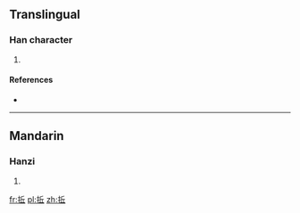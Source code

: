 ==Translingual==

===Han character===
{{Han char|rn=64|rad=手|as=05|sn=8|four=|canj=手人一 (QOM)}}

# {{defn|Han|sort=手05}}

====References====
* {{Han ref|kx=0427.161|dkj=11982|hdz=31854.010|uh=62DE|ud=25310}}

----

==Mandarin==

===Hanzi===
{{cmn-hanzi|pin=[[dǐ]] ([[di3]])|wg=ti<sup>3</sup>}}

# {{defn|Mandarin|sort=手05}}

[[fr:拞]]
[[pl:拞]]
[[zh:拞]]